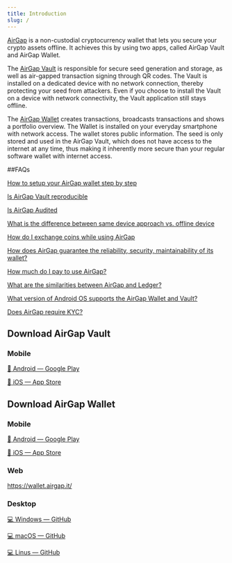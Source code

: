 ```yaml
---
title: Introduction
slug: /
---
```


[AirGap](https://airgap.it) is a non-custodial cryptocurrency wallet that lets you secure your crypto assets offline. It achieves this by using two apps, called AirGap Vault and AirGap Wallet.

The [AirGap Vault](airgap-vault/introduction) is responsible for secure seed generation and storage, as well as air-gapped transaction signing through QR codes. The Vault is installed on a dedicated device with no network connection, thereby protecting your seed from attackers.
Even if you choose to install the Vault on a device with network connectivity, the Vault application still stays offline.

The [AirGap Wallet](airgap-wallet/introduction) creates transactions, broadcasts transactions and shows a portfolio overview. The Wallet is installed on your everyday smartphone with network access. The wallet stores public information. The seed is only stored and used in the AirGap Vault, which does not have access to the internet at any time, thus making it inherently more secure than your regular software wallet with internet access.

##FAQs

[How to setup your AirGap wallet step by step](https://support.airgap.it/guides/step-by-step-guide)

[Is AirGap Vault reproducible](https://support.airgap.it/FAQ#reproducible-builds)

[Is AirGap Audited](https://support.airgap.it/FAQ/#security-audits)

[What is the difference between same device approach vs. offline device](https://support.airgap.it/FAQ/#difference-between-same-device-approach-vs-offline-device)

[How do I exchange coins while using AirGap](https://support.airgap.it/FAQ/#how-do-i-exchange-coins-while-using-airgap)

[How does AirGap guarantee the reliability, security, maintainability of its wallet?](https://support.airgap.it/FAQ/#how-does-airgap-guarantee-the-reliability-security-maintainability-of-its-wallet)

[How much do I pay to use AirGap?](https://support.airgap.it/FAQ/#how-much-do-i-pay-to-use-airgap)

[What are the similarities between AirGap and Ledger?](https://support.airgap.it/FAQ/#what-are-the-similarities-between-airgap-and-ledger)

[What version of Android OS supports the AirGap Wallet and Vault?](https://support.airgap.it/FAQ/#what-version-of-android-os-supports-the-airgap-wallet-and-vault)

[Does AirGap require KYC?](https://support.airgap.it/FAQ/#does-airgap-require-kyc)

## Download AirGap Vault
### Mobile

[📱 Android — Google Play](https://play.google.com/store/apps/details?id=it.airgap.vault)

[📱 iOS — App Store](https://itunes.apple.com/us/app/airgap-vault-secure-secrets/id1417126841?l=de&ls=1&mt=8)


## Download AirGap Wallet
### Mobile

[📱 Android — Google Play](https://play.google.com/store/apps/details?id=it.airgap.wallet)

[📱 iOS — App Store](https://itunes.apple.com/us/app/airgap-vault-secure-secrets/id1417126841?l=de&ls=1&mt=8)

### Web
https://wallet.airgap.it/

### Desktop
[💻 Windows — GitHub](https://github.com/airgap-it/airgap-wallet/releases/download/v3.10.0/airgap-wallet-3.10.0.exe)

[💻 macOS — GitHub](https://github.com/airgap-it/airgap-wallet/releases/download/v3.10.0/airgap-wallet-3.10.0.dmg)

[💻 Linus — GitHub](https://github.com/airgap-it/airgap-wallet/releases/download/v3.10.0/airgap-wallet-3.10.0.AppImage)
